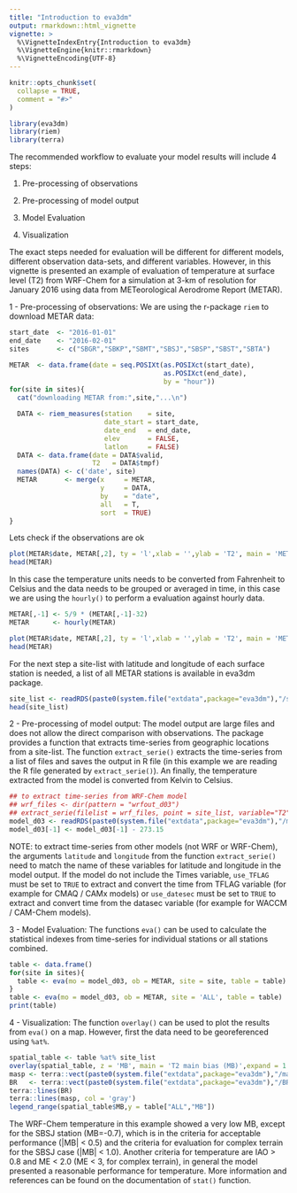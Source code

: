```yaml
---
title: "Introduction to eva3dm"
output: rmarkdown::html_vignette
vignette: >
  %\VignetteIndexEntry{Introduction to eva3dm}
  %\VignetteEngine{knitr::rmarkdown}
  %\VignetteEncoding{UTF-8}
---
```


```r
knitr::opts_chunk$set(
  collapse = TRUE,
  comment = "#>"
)
```

```r
library(eva3dm)
library(riem)
library(terra)
```

The recommended workflow to evaluate your model results will include 4 steps:


1. Pre-processing of observations

2. Pre-processing of model output

3. Model Evaluation

4. Visualization

The exact steps needed for evaluation will be different for different models, different observation data-sets, and different variables. However, in this vignette is presented an example of evaluation of temperature at surface level (T2) from WRF-Chem for a simulation at 3-km of resolution for January 2016 using data from METeorological Aerodrome Report (METAR).

1 - Pre-processing of observations:
We are using the r-package `riem` to download METAR data:

```r
start_date  <- "2016-01-01"
end_date    <- "2016-02-01"
sites       <- c("SBGR","SBKP","SBMT","SBSJ","SBSP","SBST","SBTA")

METAR  <- data.frame(date = seq.POSIXt(as.POSIXct(start_date), 
                                       as.POSIXct(end_date), 
                                       by = "hour"))
for(site in sites){
  cat("downloading METAR from:",site,"...\n")

  DATA <- riem_measures(station    = site,
                        date_start = start_date,
                        date_end   = end_date,
                        elev       = FALSE,
                        latlon     = FALSE)
  DATA <- data.frame(date = DATA$valid,
                     T2   = DATA$tmpf)
  names(DATA) <- c('date', site)
  METAR       <- merge(x     = METAR, 
                       y     = DATA, 
                       by    = "date", 
                       all   = T, 
                       sort  = TRUE)
}

```
Lets check if the observations are ok

```r
plot(METAR$date, METAR[,2], ty = 'l',xlab = '',ylab = 'T2', main = 'METAR OBS')
head(METAR)
```
In this case the temperature units needs to be converted from Fahrenheit to Celsius and the data needs to be grouped or averaged in time, in this case we are using the `hourly()` to perform a evaluation against hourly data.
```r

METAR[,-1] <- 5/9 * (METAR[,-1]-32)
METAR      <- hourly(METAR)

plot(METAR$date, METAR[,2], ty = 'l',xlab = '',ylab = 'T2', main = 'METAR processed OBS')
head(METAR)

```

For the next step a site-list with latitude and longitude of each surface station is needed, a list of all METAR stations is available in eva3dm package.
```r
site_list <- readRDS(paste0(system.file("extdata",package="eva3dm"),"/sites_METAR.Rds"))
head(site_list)
```

2 - Pre-processing of model output:
The model output are large files and does not allow the direct comparison with observations. The package provides a function that extracts time-series from geographic locations from a site-list. The function `extract_serie()` extracts the time-series from a list of files and saves the output in R file (in this example we are reading the R file generated by `extract_serie()`). An finally, the temperature extracted from the model is converted from Kelvin to Celsius.
```r
## to extract time-series from WRF-Chem model
## wrf_files <- dir(pattern = "wrfout_d03")
## extract_serie(filelist = wrf_files, point = site_list, variable="T2", prefix="model.d03", field="3d")
model_d03 <- readRDS(paste0(system.file("extdata",package="eva3dm"),"/model.d03.T2.Rds"))
model_d03[-1] <- model_d03[-1] - 273.15
```
NOTE: to extract time-series from other models (not WRF or WRF-Chem), the arguments `latitude` and `longitude` from the function `extract_serie()` need to match the name of these variables for latitude and longitude in the model output. If the model do not include the Times variable, `use_TFLAG` must be set to `TRUE` to extract and convert the time from TFLAG variable (for example for CMAQ / CAMx models) or `use_datesec` must be set to `TRUE` to extract and convert time from the datasec variable (for example for WACCM / CAM-Chem models).

3 - Model Evaluation: 
The functions `eva()` can be used to calculate the statistical indexes from time-series for individual stations or all stations combined.
```r
table <- data.frame()
for(site in sites){
  table <- eva(mo = model_d03, ob = METAR, site = site, table = table)
}
table <- eva(mo = model_d03, ob = METAR, site = 'ALL', table = table)
print(table)
```

4 - Visualization:
The function `overlay()` can be used to plot the results from `eva()` on a map. However, first the data need to be georeferenced using `%at%`.
```r
spatial_table <- table %at% site_list
overlay(spatial_table, z = 'MB', main = 'T2 main bias (MB)',expand = 1.6,lim = 0.1)
masp <- terra::vect(paste0(system.file("extdata",package="eva3dm"),"/masp.shp"))
BR   <- terra::vect(paste0(system.file("extdata",package="eva3dm"),"/BR.shp"))
terra::lines(BR)
terra::lines(masp, col = 'gray')
legend_range(spatial_table$MB,y = table["ALL","MB"])
```
The WRF-Chem temperature in this example showed a very low MB, except for the SBSJ station (MB=-0.7), which is in the criteria for acceptable performance (|MB| < 0.5) and the criteria for evaluation for complex terrain for the SBSJ case (|MB| < 1.0). Another criteria for temperature are IAO > 0.8 and ME < 2.0 (ME < 3, for complex terrain), in general the model presented a reasonable performance for temperature. More information and references can be found on the documentation of `stat()` function.
